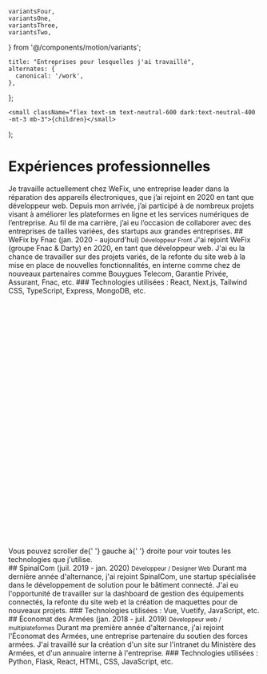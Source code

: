     variantsFour,
    variantsOne,
    variantsThree,
    variantsTwo,
} from '@/components/motion/variants';

    title: "Entreprises pour lesquelles j'ai travaillé",
    alternates: {
      canonical: '/work',
    },
};

    <small className="flex text-sm text-neutral-600 dark:text-neutral-400 -mt-3 mb-3">{children}</small>
);

# Expériences professionnelles

<AnimatedName />

<Motion className="mt-12" variants={variantsOne} asChild>
    Je travaille actuellement chez WeFix, une entreprise leader dans la réparation des appareils
    électroniques, que j’ai rejoint en 2020 en tant que développeur web. Depuis mon arrivée,
    j’ai participé à de nombreux projets visant à améliorer les plateformes en ligne et les
    services numériques de l’entreprise.
    Au fil de ma carrière, j’ai eu l’occasion de collaborer avec des
    entreprises de tailles variées, des startups aux grandes entreprises.
</Motion>

<Motion className="mt-12" variants={variantsTwo} asChild>
    ## WeFix by Fnac (jan. 2020 - aujourd'hui)
</Motion>
<Motion className="mt-4" variants={variantsTwo} asChild>
    <Small>Développeur Front</Small>
</Motion>
<Motion className="mt-4" variants={variantsTwo} asChild>
    J'ai rejoint WeFix (groupe Fnac & Darty) en 2020, en tant que développeur web. J'ai eu la chance de
    travailler sur des projets variés, de la refonte du site web à la mise en place de nouvelles
    fonctionnalités, en interne comme chez de nouveaux partenaires
    comme Bouygues Telecom, Garantie Privée, Assurant, Fnac, etc.
</Motion>
<Motion className="mt-4" variants={variantsTwo} asChild>
    ### Technologies utilisées : React, Next.js, Tailwind CSS, TypeScript, Express, MongoDB, etc.
</Motion>
<Motion className="mt-4" variants={variantsTwo} asChild>
    <div className="scrollbar-hide flex h-14 w-full flex-row space-x-2 overflow-x-auto">
        <div className="flex aspect-square items-center justify-center rounded-md border border-neutral-200 bg-neutral-50 px-3 py-4 dark:border-neutral-700 dark:bg-neutral-800">
            <TypeScriptIcon className="size-7 shrink-0" />
        </div>
        <div className="flex aspect-square items-center justify-center rounded-md border border-neutral-200 bg-neutral-50 px-3 py-4 dark:border-neutral-700 dark:bg-neutral-800">
            <JavaScriptIcon className="size-7 shrink-0" />
        </div>
        <div className="flex aspect-square items-center justify-center rounded-md border border-neutral-200 bg-neutral-50 px-3 py-4 dark:border-neutral-700 dark:bg-neutral-800">
            <ReactIcon className="size-7 shrink-0" />
        </div>
        <div className="flex aspect-square items-center justify-center rounded-md border border-neutral-200 bg-neutral-50 px-3 py-4 dark:border-neutral-700 dark:bg-neutral-800">
            <NextJSIcon className="size-7 shrink-0" />
        </div>
        <div className="flex aspect-square items-center justify-center rounded-md border border-neutral-200 bg-neutral-50 px-3 py-4 dark:border-neutral-700 dark:bg-neutral-800">
            <MongoDBIcon className="size-7 shrink-0" />
        </div>
        <div className="flex aspect-square items-center justify-center rounded-md border border-neutral-200 bg-neutral-50 px-3 py-4 dark:border-neutral-700 dark:bg-neutral-800">
            <CSSIcon className="size-7 shrink-0" />
        </div>
        <div className="flex aspect-square items-center justify-center rounded-md border border-neutral-200 bg-neutral-50 px-3 py-4 dark:border-neutral-700 dark:bg-neutral-800">
            <SassIcon className="size-7 shrink-0" />
        </div>
        <div className="flex aspect-square items-center justify-center rounded-md border border-neutral-200 bg-neutral-50 px-3 py-4 dark:border-neutral-700 dark:bg-neutral-800">
            <TailwindCSSIcon className="size-7 shrink-0" />
        </div>
        <div className="flex aspect-square items-center justify-center rounded-md border border-neutral-200 bg-neutral-50 px-3 py-4 dark:border-neutral-700 dark:bg-neutral-800">
            <MarkdownIcon className="size-7 shrink-0" />
        </div>
        <div className="flex aspect-square items-center justify-center rounded-md border border-neutral-200 bg-neutral-50 px-3 py-4 dark:border-neutral-700 dark:bg-neutral-800">
            <HTML5Icon className="size-7 shrink-0" />
        </div>
        <div className="flex aspect-square items-center justify-center rounded-md border border-neutral-200 bg-neutral-50 px-3 py-4 dark:border-neutral-700 dark:bg-neutral-800">
            <FastifyIcon className="size-7 shrink-0" />
        </div>
        <div className="flex aspect-square items-center justify-center rounded-md border border-neutral-200 bg-neutral-50 px-3 py-4 dark:border-neutral-700 dark:bg-neutral-800">
            <ExpressIcon className="size-7 shrink-0" />
        </div>
    </div>
</Motion>
<Motion className="mt-4" variants={variantsTwo} asChild>
    <div className="flex items-center space-x-3">
        <svg
            className="size-6 flex-none"
            viewBox="0 0 20 20"
            fill="none"
            strokeWidth="1.5"
            strokeLinecap="round"
            strokeLinejoin="round"
            aria-hidden="true"
        >
            <path
                d="m9.813 9.25.346-5.138a1.276 1.276 0 0 0-2.54-.235L6.75 11.25 5.147 9.327a1.605 1.605 0 0 0-2.388-.085.018.018 0 0 0-.004.019l1.98 4.87a5 5 0 0 0 4.631 3.119h3.885a4 4 0 0 0 4-4v-1a3 3 0 0 0-3-3H9.813Z"
                className="stroke-switch"
            />
            <path
                d="M3 5s.35-.47 1.25-.828m9.516-.422c2.078.593 3.484 1.5 3.484 1.5"
                className="stroke-theme"
            />
        </svg>
        <span className="text-sm">
            Vous pouvez scroller de{' '}
            <span className="font-medium text-theme">gauche</span> à{' '}
            <span className="font-medium text-theme">droite</span> pour voir
            toutes les technologies que j'utilise.
        </span>
    </div>
</Motion>

<Motion className="mt-12" variants={variantsThree} asChild>
    ## SpinalCom (juil. 2019 - jan. 2020)
</Motion>
<Motion className="mt-4" variants={variantsThree} asChild>
    <Small>Développeur / Designer Web</Small>
</Motion>
<Motion className="mt-4" variants={variantsThree} asChild>
    Durant ma dernière année d'alternance, j'ai rejoint SpinalCom, une startup spécialisée
    dans le développement de solution pour le bâtiment connecté. J'ai eu l'opportunité de travailler
    sur la dashboard de gestion des équipements connectés, la refonte du
    site web et la création de maquettes pour de nouveaux projets.
</Motion>
<Motion className="mt-4" variants={variantsThree} asChild>
    ### Technologies utilisées : Vue, Vuetify, JavaScript, etc.
</Motion>
<Motion className="mt-4" variants={variantsThree} asChild>
    <div className="scrollbar-hide flex h-14 w-full flex-row space-x-2 overflow-x-auto">
        <div className="flex aspect-square items-center justify-center rounded-md border border-neutral-200 bg-neutral-50 px-3 py-4 dark:border-neutral-700 dark:bg-neutral-800">
            <JavaScriptIcon className="size-7 shrink-0" />
        </div>
        <div className="flex aspect-square items-center justify-center rounded-md border border-neutral-200 bg-neutral-50 px-3 py-4 dark:border-neutral-700 dark:bg-neutral-800">
            <VueIcon className="size-7 shrink-0" />
        </div>
        <div className="flex aspect-square items-center justify-center rounded-md border border-neutral-200 bg-neutral-50 px-3 py-4 dark:border-neutral-700 dark:bg-neutral-800">
            <VuetifyIcon className="size-7 shrink-0" />
        </div>
        <div className="flex aspect-square items-center justify-center rounded-md border border-neutral-200 bg-neutral-50 px-3 py-4 dark:border-neutral-700 dark:bg-neutral-800">
            <CSSIcon className="size-7 shrink-0" />
        </div>
        <div className="flex aspect-square items-center justify-center rounded-md border border-neutral-200 bg-neutral-50 px-3 py-4 dark:border-neutral-700 dark:bg-neutral-800">
            <SassIcon className="size-7 shrink-0" />
        </div>
        <div className="flex aspect-square items-center justify-center rounded-md border border-neutral-200 bg-neutral-50 px-3 py-4 dark:border-neutral-700 dark:bg-neutral-800">
            <HTML5Icon className="size-7 shrink-0" />
        </div>
    </div>
</Motion>

<Motion className="mt-12" variants={variantsFour} asChild>
    ## Économat des Armées (jan. 2018 - juil. 2019)
</Motion>
<Motion className="mt-4" variants={variantsFour} asChild>
    <Small>Développeur web / multiplateformes</Small>
</Motion>
<Motion className="mt-4" variants={variantsFour} asChild>
    Durant ma première année d'alternance, j'ai rejoint l'Économat des Armées, une entreprise
    partenaire du soutien des forces armées. J'ai travaillé sur la création d'un site sur
    l'intranet du Ministère des Armées, et d'un annuaire interne à l'entreprise.
</Motion>
<Motion className="mt-4" variants={variantsFour} asChild>
    ### Technologies utilisées : Python, Flask, React, HTML, CSS, JavaScript, etc.
</Motion>
<Motion className="mt-4" variants={variantsFour} asChild>
    <div className="scrollbar-hide flex h-14 w-full flex-row space-x-2 overflow-x-auto">
        <div className="flex aspect-square items-center justify-center rounded-md border border-neutral-200 bg-neutral-50 px-3 py-4 dark:border-neutral-700 dark:bg-neutral-800">
            <FlaskIcon className="size-7 shrink-0" />
        </div>
        <div className="flex aspect-square items-center justify-center rounded-md border border-neutral-200 bg-neutral-50 px-3 py-4 dark:border-neutral-700 dark:bg-neutral-800">
            <JavaScriptIcon className="size-7 shrink-0" />
        </div>
        <div className="flex aspect-square items-center justify-center rounded-md border border-neutral-200 bg-neutral-50 px-3 py-4 dark:border-neutral-700 dark:bg-neutral-800">
            <ReactIcon className="size-7 shrink-0" />
        </div>
        <div className="flex aspect-square items-center justify-center rounded-md border border-neutral-200 bg-neutral-50 px-3 py-4 dark:border-neutral-700 dark:bg-neutral-800">
            <HTML5Icon className="size-7 shrink-0" />
        </div>
        <div className="flex aspect-square items-center justify-center rounded-md border border-neutral-200 bg-neutral-50 px-3 py-4 dark:border-neutral-700 dark:bg-neutral-800">
            <CSSIcon className="size-7 shrink-0" />
        </div>
        <div className="flex aspect-square items-center justify-center rounded-md border border-neutral-200 bg-neutral-50 px-3 py-4 dark:border-neutral-700 dark:bg-neutral-800">
            <JavaScriptIcon className="size-7 shrink-0" />
        </div>
    </div>
</Motion>
